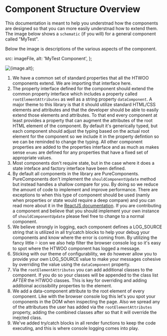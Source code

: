 
<Meta title="Legacy Docs/V1/Introduction/Component Structure" />

# Component Structure Overview

This documentation is meant to help you understnad how the components are designed so that you can more easily understnad how to extend them.
The image below shows a `schematic` (if you will) for a general component called "MyTest".

Below the image is descriptions of the various aspects of the component.

  src: imageFile,
  alt: 'MyTest Component',
};

<img src={image.src} alt={image.alt} />;

1. We have a common set of standard properties that all the HTWOO components extend. We are importing that interface here.
2. The property interface defined for the component should extend the common property interface which includes a property called `rootElementAttributes` as well as a string property `dataComponent`. A major theme to this library is that it should utilize standard HTML/CSS elements and attributes and that the developer should be able to easily extend those elements and attributes. To that end every component at least provides a property that can augment the attributes of the root HTML element of the component. By default it's generically typed, but each component should adjust the typing based on the actual root element for the component so we include it in the property defintion so we can be reminded to change the typing. All other component properties are added to the properties interface and as much as makes sense `enums` are defined for any properties that have a fixed set of appropriate values.
3. Most components don't require state, but in the case where it does a state inteface and factory interface have been defined.
4. By default all components in the library are PureComponents. PureComponents don't implement the `shouldComponentUpdate` method but instead handles a shallow compare for you. By doing so we reduce the amount of code to implement and improve performance. There are exceptions to when this type of component should be used (namly when properties or state would require a deep compare) and you can read more about it in the [ReactJS documentation](https://reactjs.org/docs/react-api.html#reactpurecomponent). If you are contributing a component and believe that you should implement your own instance of `shouldComponentUpdate` please feel free to change to a normal component.
5. We believe strongly in logging, each component defines a LOG\_SOURCE string that is utilized in all try/catch blocks to help your debug your components and know where the error is coming from. By utilizing the fancy little 💦 icon we also help filter the browser console log so it's easy to spot where the HTWOO component has logged a message.
6. Sticking with our theme of configurability, we do however allow you to provide your own LOG\_SOURCE value to make your messages cohesive by overriding the value using the `dataComponent` property.
7. Via the `rootElementAttributes` you can add additional classes to the component. If you do so your classes will be appended to the class list *AFTER* the HTWOO classes. This is key for overriding and adding additoinal accissibility properties to the element.
8. We add a data-component attribute to the root element of every component. Like with the browser console log this let's you spot your components in the DOM when inspecting the page. Also we spread any of the attributues the user has added via the `rootElementAttributes` property, adding the combined classes after so that it will override the inejcted class.
9. We've added try/catch blocks in all render functions to keep the code executing, and this is where console logging comes into play.

